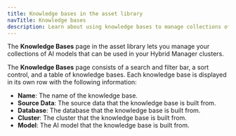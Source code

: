 ```yaml
---
title: Knowledge bases in the asset library
navTitle: Knowledge bases
description: Learn about using knowledge bases to manage collections of AI models for PG AI Hybrid Manager clusters.
---
```


The **Knowledge Bases** page in the asset library lets you manage your collections of AI models that can be used in your Hybrid Manager clusters. 

The **Knowledge Bases** page consists of a search and filter bar, a sort control, and a table of knowledge bases. Each knowledge base is displayed in its own row with the following information:

-   **Name**: The name of the knowledge base.
-   **Source Data**: The source data that the knowledge base is built from.
-   **Database**: The database that the knowledge base is built from.
-   **Cluster**: The cluster that the knowledge base is built from.
-   **Model**: The AI model that the knowledge base is built from.
